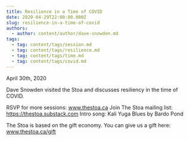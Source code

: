 ```yaml
---
title: Resilience in a Time of COVID
date: 2020-04-29T22:00:00.000Z
slug: resilience-in-a-time-of-covid
authors:
  - author: content/author/dave-snowden.md
tags:
  - tag: content/tags/session.md
  - tag: content/tags/resilience.md
  - tag: content/tags/time.md
  - tag: content/tags/covid.md
---
```


April 30th, 2020

Dave Snowden visited the Stoa and discusses resiliency in the time of COVID.

RSVP for more sessions: www.thestoa.ca
Join The Stoa mailing list: https://thestoa.substack.com
Intro song: Kali Yuga Blues by Bardo Pond

The Stoa is based on the gift economy. You can give us a gift here: www.thestoa.ca/gift
